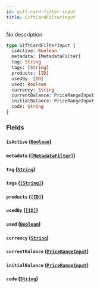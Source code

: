 ```yaml
---
id: gift-card-filter-input
title: GiftCardFilterInput
---
```


No description

```graphql
type GiftCardFilterInput {
  isActive: Boolean
  metadata: [MetadataFilter]
  tag: String
  tags: [String]
  products: [ID]
  usedBy: [ID]
  used: Boolean
  currency: String
  currentBalance: PriceRangeInput
  initialBalance: PriceRangeInput
  code: String
}
```

### Fields

#### `isActive` ([`Boolean`](../../../developer/api-reference/scalars/boolean))

#### `metadata` ([`[MetadataFilter]`](../../../developer/api-reference/inputs/metadata-filter))

#### `tag` ([`String`](../../../developer/api-reference/scalars/string))

#### `tags` ([`[String]`](../../../developer/api-reference/scalars/string))

#### `products` ([`[ID]`](../../../developer/api-reference/scalars/id))

#### `usedBy` ([`[ID]`](../../../developer/api-reference/scalars/id))

#### `used` ([`Boolean`](../../../developer/api-reference/scalars/boolean))

#### `currency` ([`String`](../../../developer/api-reference/scalars/string))

#### `currentBalance` ([`PriceRangeInput`](../../../developer/api-reference/inputs/price-range-input))

#### `initialBalance` ([`PriceRangeInput`](../../../developer/api-reference/inputs/price-range-input))

#### `code` ([`String`](../../../developer/api-reference/scalars/string))

